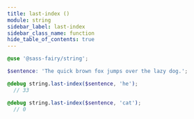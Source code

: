 ```yaml
---
title: last-index ()
module: string
sidebar_label: last-index
sidebar_class_name: function
hide_table_of_contents: true
---
```


<DocPage fieldName="last-index" fieldType="function" spec={Spec} />

```scss
@use '@sass-fairy/string';

$sentence: 'The quick brown fox jumps over the lazy dog.';

@debug string.last-index($sentence, 'he');
  // 33

@debug string.last-index($sentence, 'cat');
  // 0
```
